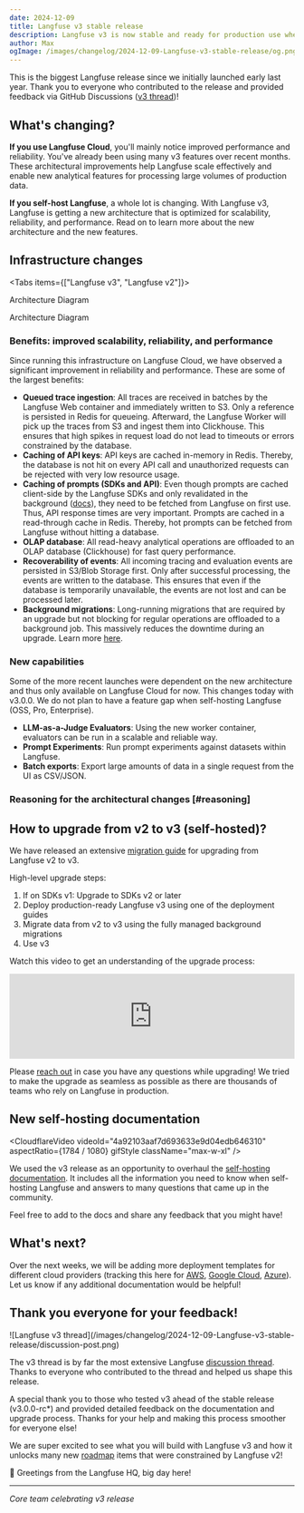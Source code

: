 ```yaml
---
date: 2024-12-09
title: Langfuse v3 stable release
description: Langfuse v3 is now stable and ready for production use when self-hosting Langfuse, including many scalability and architectural improvements.
author: Max
ogImage: /images/changelog/2024-12-09-Langfuse-v3-stable-release/og.png
---
```



<ChangelogHeader />

This is the biggest Langfuse release since we initially launched early last year.
Thank you to everyone who contributed to the release and provided feedback via GitHub Discussions ([v3 thread](https://github.com/orgs/langfuse/discussions/1902))!

## What's changing?

**If you use Langfuse Cloud**, you'll mainly notice improved performance and reliability. You've already been using many v3 features over recent months. These architectural improvements help Langfuse scale effectively and enable new analytical features for processing large volumes of production data.

**If you self-host Langfuse**, a whole lot is changing. With Langfuse v3, Langfuse is getting a new architecture that is optimized for scalability, reliability, and performance. Read on to learn more about the new architecture and the new features.

## Infrastructure changes


<ChangesV3ArchitectureChangesShortDescription />


<Tabs items={["Langfuse v3", "Langfuse v2"]}>
<Tab>

Architecture Diagram

<ArchitectureDiagramV3 />

<ArchitectureDescriptionV3 />

</Tab>

<Tab>

Architecture Diagram

<ArchitectureDiagramV2 />

</Tab>
</Tabs>

### Benefits: improved scalability, reliability, and performance

Since running this infrastructure on Langfuse Cloud, we have observed a significant improvement in reliability and performance. These are some of the largest benefits:

- **Queued trace ingestion**: All traces are received in batches by the Langfuse Web container and immediately written to S3. Only a reference is persisted in Redis for queueing. Afterward, the Langfuse Worker will pick up the traces from S3 and ingest them into Clickhouse. This ensures that high spikes in request load do not lead to timeouts or errors constrained by the database.
- **Caching of API keys**: API keys are cached in-memory in Redis. Thereby, the database is not hit on every API call and unauthorized requests can be rejected with very low resource usage.
- **Caching of prompts (SDKs and API)**: Even though prompts are cached client-side by the Langfuse SDKs and only revalidated in the background ([docs](/docs/prompts)), they need to be fetched from Langfuse on first use. Thus, API response times are very important. Prompts are cached in a read-through cache in Redis. Thereby, hot prompts can be fetched from Langfuse without hitting a database.
- **OLAP database**: All read-heavy analytical operations are offloaded to an OLAP database (Clickhouse) for fast query performance.
- **Recoverability of events**: All incoming tracing and evaluation events are persisted in S3/Blob Storage first. Only after successful processing, the events are written to the database. This ensures that even if the database is temporarily unavailable, the events are not lost and can be processed later.
- **Background migrations**: Long-running migrations that are required by an upgrade but not blocking for regular operations are offloaded to a background job. This massively reduces the downtime during an upgrade. Learn more [here](/self-hosting/background-migrations).

### New capabilities

Some of the more recent launches were dependent on the new architecture and thus only available on Langfuse Cloud for now. This changes today with v3.0.0. We do not plan to have a feature gap when self-hosting Langfuse (OSS, Pro, Enterprise).

- **LLM-as-a-Judge Evaluators**: Using the new worker container, evaluators can be run in a scalable and reliable way.
- **Prompt Experiments**: Run prompt experiments against datasets within Langfuse.
- **Batch exports**: Export large amounts of data in a single request from the UI as CSV/JSON.

### Reasoning for the architectural changes [#reasoning]


<ChangesV3ComponentReasoning />

## How to upgrade from v2 to v3 (self-hosted)?

We have released an extensive [migration guide](/self-hosting/upgrade-guides/upgrade-v2-to-v3) for upgrading from Langfuse v2 to v3.

High-level upgrade steps:

1. If on SDKs v1: Upgrade to SDKs v2 or later
1. Deploy production-ready Langfuse v3 using one of the deployment guides
1. Migrate data from v2 to v3 using the fully managed background migrations
1. Use v3

Watch this video to get an understanding of the upgrade process:

<iframe
  width="100%"
  className="aspect-[15.94/9] rounded-lg border mt-6 w-full"
  src="https://www.youtube.com/embed/Bb24vYp5zkA?si=oCRGQUxemOhoUCwi"
  title="YouTube video player"
  frameborder="0"
  allow="accelerometer; autoplay; clipboard-write; encrypted-media; gyroscope; picture-in-picture; web-share"
  referrerpolicy="strict-origin-when-cross-origin"
  allowFullScreen
></iframe>

Please [reach out](/support) in case you have any questions while upgrading! We tried to make the upgrade as seamless as possible as there are thousands of teams who rely on Langfuse in production.

## New self-hosting documentation

<CloudflareVideo
  videoId="4a92103aaf7d693633e9d04edb646310"
  aspectRatio={1784 / 1080}
  gifStyle
  className="max-w-xl"
/>

We used the v3 release as an opportunity to overhaul the [self-hosting documentation](/self-hosting). It includes all the information you need to know when self-hosting Langfuse and answers to many questions that came up in the community.

Feel free to add to the docs and share any feedback that you might have!

## What's next?

Over the next weeks, we will be adding more deployment templates for different cloud providers (tracking this here for [AWS](https://github.com/orgs/langfuse/discussions/4645), [Google Cloud](https://github.com/orgs/langfuse/discussions/4646), [Azure](https://github.com/orgs/langfuse/discussions/4647)). Let us know if any additional documentation would be helpful!

## Thank you everyone for your feedback!

<Frame>
  ![Langfuse v3
  thread](/images/changelog/2024-12-09-Langfuse-v3-stable-release/discussion-post.png)
</Frame>

The v3 thread is by far the most extensive Langfuse [discussion thread](https://github.com/orgs/langfuse/discussions/1902). Thanks to everyone who contributed to the thread and helped us shape this release.

A special thank you to those who tested v3 ahead of the stable release (v3.0.0-rc\*) and provided detailed feedback on the documentation and upgrade process. Thanks for your help and making this process smoother for everyone else!

We are super excited to see what you will build with Langfuse v3 and how it unlocks many new [roadmap](/roadmap) items that were constrained by Langfuse v2!

👋 Greetings from the Langfuse HQ, big day here!

---

_Core team celebrating v3 release_


<Tweet id="1866103654421315612" />
